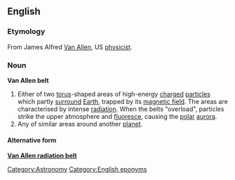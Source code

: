 {{wikipedia}}
==English==
===Etymology===
From James Alfred [[Van Allen]], US [[physicist]].

===Noun===
'''Van Allen belt''' 

# Either of two [[torus]]-shaped areas of high-energy [[charge]]d [[particle]]s which partly [[surround]] [[Earth]], trapped by its [[magnetic field]]. The areas are characterised by intense [[radiation]]. When the belts "overload", particles strike the upper atmosphere and [[fluoresce]], causing the [[polar]] [[aurora]].
# Any of similar areas around another [[planet]].

====Alternative form====
'''[[Van Allen radiation belt]]'''

[[Category:Astronomy]]
[[Category:English eponyms]]